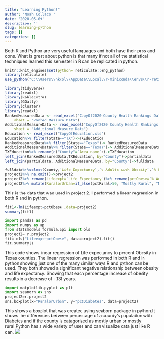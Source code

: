 ```yaml
---
title: "Learning Python!"
author: 'Noah Collaco '
date: '2020-05-09'
description: ''
slug: learning-python
tags: []
categories: []
---
```

Both R and Python are very useful languages and both have their pros and cons. What is great about python is that many if not all of the statistical techniques learned this semester in R can be replicated in python. 
```r
knitr::knit_engines$set(python= reticulate::eng_python)
library(reticulate)
use_python("C:\\Users\\nkcol\\AppData\\Local\\r-miniconda\\envs\\r-reticulate\\python.exe")
```

```R
library(tidyverse)
library(readxl)
library(kableExtra)
library(GGally)
library(cluster)
library(readxl)
RankedMeasuredData <- read_excel("CopyOf2020 County Health Rankings Data - v1.xlsx", 
    sheet = "Ranked Measure Data")
AdditionalMeasureData <- read_excel("CopyOf2020 County Health Rankings Data - v1.xlsx", 
    sheet = "Additional Measure Data")
Education <- read_excel("CopyOfEducation.xls")
Education%>% filter(State=="TX")->TXEducation
RankedMeasuredData%>% filter(State=="Texas")-> RankedMeasuredData
AdditionalMeasureData%>% filter(State=="Texas")-> AdditionalMeasureData
TXEducation%>% rename(c("County"=`Area name`))->TXEducation
left_join(RankedMeasuredData,TXEducation, by="County")->partialdata
left_join(partialdata, AdditionalMeasureData, by="County")->fulldata

fulldata%>%select(County,`Life Expectancy`,`% Adults with Obesity`,`% Physically Inactive`,`% Smokers`,`% Food Insecure`,`% Uninsured`,`% Adults with Diabetes`,`Percent of adults with a bachelor's degree or higher, 2014-18` , `Median Household Income`, `% Insufficient Sleep`,`% Excessive Drinking`,`% Rural`)->project2
project2%>% na.omit()->project2
project2%>% rename(Lifeexpt=`Life Expectancy`)%>% rename(pctObese=`% Adults with Obesity`)%>% rename(pctInactive=`% Physically Inactive`)%>% rename(pctFDInsecure=`% Food Insecure`)%>% rename(pctSmokers=`% Smokers`)%>% rename(pctUninsured=`% Uninsured`)%>% rename(pctDiabetes=`% Adults with Diabetes`)%>% rename(pctBachelors=`Percent of adults with a bachelor's degree or higher, 2014-18`)%>% rename(medianincome=`Median Household Income`)%>% rename(pctinsufficientsleep=`% Insufficient Sleep`)%>% rename(pctRural=`% Rural`)%>% rename(pctexcessdrinking=`% Excessive Drinking`)->project2
project2%>% mutate(RuralorUrban=if_else(pctRural>50, "Mostly Rural", "Mostly Urban"))->project2

```
This is the data that was used in project 2. I performed a linear regression in both R and in python. 

```r
fit1<-lm(Lifeexpt~pctObese ,data=project2)
summary(fit1)
```
```python
import pandas as pd
import numpy as np
from statsmodels.formula.api import ols
project2= r.project2
fit= ols("Lifeexpt~pctObese", data=project2).fit()
fit.summary()

```
This code shows linear regression of Life expectancy to percent Obesity in Texas counties. The linear regression was performed in both R and in python showing just one of the many similar ways R and python can be used. They both showed a significant negative relationship between obesity and life expectancy. Showing that each percentage increase of obesity results in a decrease of -.131 years. 
```python
import matplotlib.pyplot as plt
import seaborn as sns
project2=r.project2
sns.boxplot(x="RuralorUrban", y="pctDiabetes", data=project2)
```
This shows a boxplot that was created using seaborn package in python.It shows the differences between percentage of a county's population with Diabetes and if the county is catagorized as mostly urban or mostly rural.Python has a wide variety of uses and can visualize data just like R can. 
![](/blog/2020-05-08-learning-python_files/UT.JPG) 


